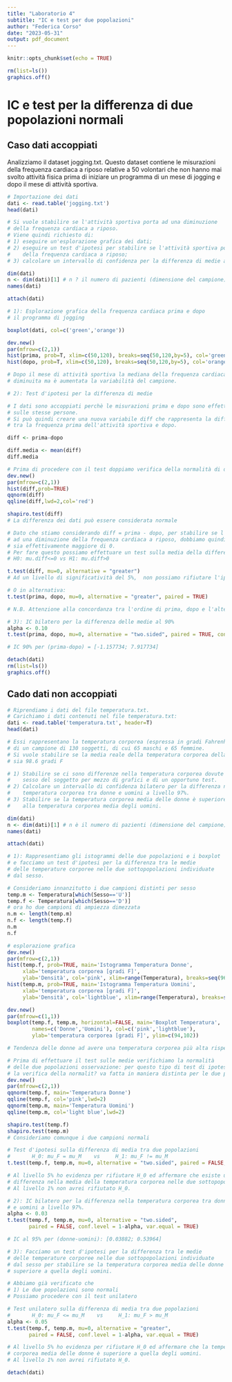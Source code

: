 ---
title: "Laboratorio 4"
subtitle: "IC e test per due popolazioni"
author: "Federica Corso"
date: "2023-05-31"
output: pdf_document
---

```{r setup, include=FALSE}
knitr::opts_chunk$set(echo = TRUE)
```

```{r, include=FALSE}
rm(list=ls())
graphics.off()
```

# IC e test per la differenza di due popolazioni normali

## Caso dati accoppiati
Analizziamo il dataset jogging.txt.
Questo dataset contiene le misurazioni della frequenza cardiaca a riposo relative a 50 volontari che non hanno mai svolto attività fisica prima di iniziare un programma di un mese di jogging e dopo il mese di attività sportiva.


```{r echo=TRUE, message=FALSE, warning=FALSE}
# Importazione dei dati
dati <- read.table('jogging.txt')
head(dati)

# Si vuole stabilire se l'attività sportiva porta ad una diminuzione 
# della frequenza cardiaca a riposo.
# Viene quindi richiesto di:
# 1) eseguire un'esplorazione grafica dei dati;
# 2) eseguire un test d'ipotesi per stabilire se l'attività sportiva porta ad una diminuzione 
#    della frequenza cardiaca a riposo;
# 3) calcolare un intervallo di confidenza per la differenza di medie al livello di confidenza 90%.

dim(dati)
n <- dim(dati)[1] # n ? il numero di pazienti (dimensione del campione)
names(dati)

attach(dati)

# 1): Esplorazione grafica della frequenza cardiaca prima e dopo
# il programma di jogging

boxplot(dati, col=c('green','orange'))

dev.new()
par(mfrow=c(2,1))
hist(prima, prob=T, xlim=c(50,120), breaks=seq(50,120,by=5), col='green')
hist(dopo, prob=T, xlim=c(50,120), breaks=seq(50,120,by=5), col='orange')

# Dopo il mese di attività sportiva la mediana della frequenza cardiaca è leggermente
# diminuita ma è aumentata la variabilità del campione.

# 2): Test d'ipotesi per la differenza di medie

# I dati sono accoppiati perchè le misurazioni prima e dopo sono effettuate 
# sulle stesse persone.
# Si può quindi creare una nuova variabile diff che rappresenta la differenza 
# tra la frequenza prima dell'attività sportiva e dopo.

diff <- prima-dopo

diff.media <- mean(diff)
diff.media

# Prima di procedere con il test doppiamo verifica della normalità di diff
dev.new()
par(mfrow=c(2,1))
hist(diff,prob=TRUE)
qqnorm(diff)
qqline(diff,lwd=2,col='red')

shapiro.test(diff)
# La differenza dei dati può essere considerata normale

# Dato che stiamo considerando diff = prima - dopo, per stabilire se l'attività sportiva porta 
# ad una diminuzione della frequenza cardiaca a riposo, dobbiamo quindi provare che diff 
# sia effettivamente maggiore di 0.
# Per fare questo possiamo effettuare un test sulla media della differenza
# H0: mu.diff<=0 vs H1: mu.diff>0

t.test(diff, mu=0, alternative = "greater")
# Ad un livello di significatività del 5%,  non possiamo rifiutare l'ipotesi nulla

# O in alternativa:
t.test(prima, dopo, mu=0, alternative = "greater", paired = TRUE)

# N.B. Attenzione alla concordanza tra l'ordine di prima, dopo e l'alternative hypothesis.

# 3): IC bilatero per la differenza delle medie al 90%
alpha <- 0.10
t.test(prima, dopo, mu=0, alternative = "two.sided", paired = TRUE, conf.level = 1-alpha)

# IC 90% per (prima-dopo) = [-1.157734; 7.917734]

detach(dati)
rm(list=ls())
graphics.off()


```

## Cado dati non accoppiati

```{r echo=TRUE, message=FALSE, warning=FALSE}
# Riprendiamo i dati del file temperatura.txt.
# Carichiamo i dati contenuti nel file temperatura.txt:
dati <- read.table('temperatura.txt', header=T)
head(dati)

# Essi rappresentano la temperatura corporea (espressa in gradi Fahrenheit)
# di un campione di 130 soggetti, di cui 65 maschi e 65 femmine.
# Si vuole stabilire se la media reale della temperatura corporea della popolazione
# sia 98.6 gradi F

# 1) Stabilire se ci sono differenze nella temperatura corporea dovute al
#    sesso del soggetto per mezzo di grafici e di un opportuno test.
# 2) Calcolare un intervallo di confidenza bilatero per la differenza nella 
#    temperatura corporea tra donne e uomini a livello 97%.
# 3) Stabilire se la temperatura corporea media delle donne è superiore 
#    alla temperatura corporea media degli uomini.

dim(dati)
n <- dim(dati)[1] # n è il numero di pazienti (dimensione del campione)
names(dati)

attach(dati)

# 1): Rappresentiamo gli istogrammi delle due popolazioni e i boxplot
# e facciamo un test d'ipotesi per la differenza tra le medie
# delle temperature corporee nelle due sottopopolazioni individuate
# dal sesso.

# Consideriamo innanzitutto i due campioni distinti per sesso
temp.m <- Temperatura[which(Sesso=='U')]
temp.f <- Temperatura[which(Sesso=='D')]
# ora ho due campioni di ampiezza dimezzata
n.m <- length(temp.m)
n.f <- length(temp.f)
n.m
n.f

# esplorazione grafica
dev.new()
par(mfrow=c(2,1))
hist(temp.f, prob=TRUE, main='Istogramma Temperatura Donne',
     xlab='temperatura corporea [gradi F]',
     ylab='Densità', col='pink', xlim=range(Temperatura), breaks=seq(96,101,.25))
hist(temp.m, prob=TRUE, main='Istogramma Temperatura Uomini',
     xlab='temperatura corporea [gradi F]',
     ylab='Densità', col='lightblue', xlim=range(Temperatura), breaks=seq(96,101,.25))

dev.new()
par(mfrow=c(1,1))
boxplot(temp.f, temp.m, horizontal=FALSE, main='Boxplot Temperatura',
        names=c('Donne','Uomini'), col=c('pink','lightblue'),
        ylab='temperatura corporea [gradi F]', ylim=c(94,102))

# Tendenza delle donne ad avere una temperatura corporea più alta rispetto agli uomini.

# Prima di effettuare il test sulle medie verifichiamo la normalità
# delle due popolazioni osservazione: per questo tipo di test di ipotesi
# la verifica della normalit? va fatta in maniera distinta per le due popolazioni
dev.new()
par(mfrow=c(2,1)) 
qqnorm(temp.f, main='Temperatura Donne')
qqline(temp.f, col='pink',lwd=2)
qqnorm(temp.m, main='Temperatura Uomini')
qqline(temp.m, col='light blue',lwd=2)

shapiro.test(temp.f)
shapiro.test(temp.m)
# Consideriamo comunque i due campioni normali

# Test d'ipotesi sulla differenza di media tra due popolazioni
#       H_0: mu_F = mu_M    vs     H_1: mu_F != mu_M
t.test(temp.f, temp.m, mu=0, alternative = "two.sided", paired = FALSE, var.equal = TRUE)

# Al livello 5% ho evidenza per rifiutare H_0 ed affermare che esiste una
# differenza nella media della temperatura corporea nelle due sottopopolazioni.
# Al livello 1% non avrei rifiutato H_0.

# 2): IC bilatero per la differenza nella temperatura corporea tra donne 
# e uomini a livello 97%.
alpha <- 0.03
t.test(temp.f, temp.m, mu=0, alternative = "two.sided",
       paired = FALSE, conf.level = 1-alpha, var.equal = TRUE)

# IC al 95% per (donne-uomini): [0.03882; 0.53964]

# 3): Facciamo un test d'ipotesi per la differenza tra le medie
# delle temperature corporee nelle due sottopopolazioni individuate
# dal sesso per stabilire se la temperatura corporea media delle donne è
# superiore a quella degli uomini.

# Abbiamo già verificato che
# 1) Le due popolazioni sono normali
# Possiamo procedere con il test unilatero

# Test unilatero sulla differenza di media tra due popolazioni
#       H_0: mu_F <= mu_M    vs     H_1: mu_F > mu_M
alpha <- 0.05
t.test(temp.f, temp.m, mu=0, alternative = "greater",
       paired = FALSE, conf.level = 1-alpha, var.equal = TRUE)

# Al livello 5% ho evidenza per rifiutare H_0 ed affermare che la temperatura 
# corporea media delle donne è superiore a quella degli uomini.
# Al livello 1% non avrei rifiutato H_0.

detach(dati)
```



